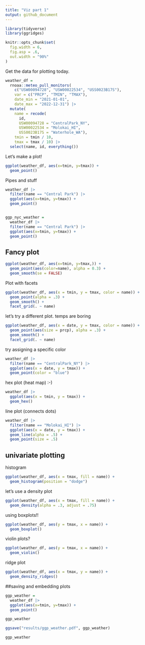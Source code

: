```yaml
---
title: "Viz part 1"
output: github_document
---
```


```r
library(tidyverse)
library(ggridges)

knitr::opts_chunk$set(
  fig.width = 6,
  fig.asp = .6,
  out.width = "90%"
)
```

Get the data for plotting today.

```r
weather_df = 
  rnoaa::meteo_pull_monitors(
    c("USW00094728", "USW00022534", "USS0023B17S"),
    var = c("PRCP", "TMIN", "TMAX"), 
    date_min = "2021-01-01",
    date_max = "2022-12-31") |>
  mutate(
    name = recode(
      id, 
      USW00094728 = "CentralPark_NY", 
      USW00022534 = "Molokai_HI",
      USS0023B17S = "Waterhole_WA"),
    tmin = tmin / 10,
    tmax = tmax / 10) |>
  select(name, id, everything())
```

Let's make a plot!

```r
ggplot(weather_df, aes(x=tmin, y=tmax)) + 
  geom_point()
```

Pipes and stuff

```r
weather_df |> 
  filter(name == "Central Park") |> 
  ggplot(aes(x=tmin, y=tmax)) +
  geom_point()


ggp_nyc_weather = 
  weather_df |> 
  filter(name == "Central Park") |> 
  ggplot(aes(x=tmin, y=tmax)) +
  geom_point()

```

## Fancy plot 


```r
ggplot(weather_df, aes(x=tmin, y=tmax,)) +
  geom_point(aes(color=name), alpha = 0.3) + 
  geom_smooth(se = FALSE)
```

Plot with facets

```r
ggplot(weather_df, aes(x = tmin, y = tmax, color = name)) + 
  geom_point(alpha = .3) + 
  geom_smooth() + 
  facet_grid(. ~ name)
```

let's try a different plot. temps are boring

```r
ggplot(weather_df, aes(x = date, y = tmax, color = name)) + 
  geom_point(aes(size = prcp), alpha = .3) + 
  geom_smooth() + 
  facet_grid(. ~ name)
```

try assigning a specific color

```r
weather_df |> 
  filter(name == "CentralPark_NY") |> 
  ggplot(aes(x = date, y = tmax)) + 
  geom_point(color = "blue") 
```

hex plot (heat map) :-)

```r
weather_df |> 
  ggplot(aes(x = tmin, y = tmax)) + 
  geom_hex()
```

line plot (connects dots)
```r
weather_df |> 
  filter(name == "Molokai_HI") |> 
  ggplot(aes(x = date, y = tmax)) + 
  geom_line(alpha = .5) + 
  geom_point(size = .5)
```

## univariate plotting

histogram

```r
ggplot(weather_df, aes(x = tmax, fill = name)) + 
  geom_histogram(position = "dodge")
```

let's use a density plot 

```r
ggplot(weather_df, aes(x = tmax, fill = name)) + 
  geom_density(alpha = .3, adjust = .75)
```

using boxplots!!

```r
ggplot(weather_df, aes(y = tmax, x = name)) + 
  geom_boxplot()
```

violin plots?

```r
ggplot(weather_df, aes(y = tmax, x = name)) + 
  geom_violin()
```

ridge plot

```r
ggplot(weather_df, aes(x = tmax, y = name)) + 
  geom_density_ridges()
```

##saving and embedding plots

```r
ggp_weather =
  weather_df |> 
  ggplot(aes(x=tmin, y=tmax)) +
  geom_point()

ggp_weather

ggsave("results/ggp_weather.pdf", ggp_weather)

```

```r
ggp_weather
```


